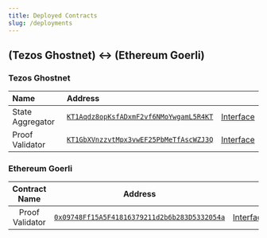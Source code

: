```yaml
---
title: Deployed Contracts
slug: /deployments
---
```


<div class="padding-vert--md"></div>

## (Tezos Ghostnet) :left_right_arrow: (Ethereum Goerli)

### Tezos Ghostnet

| Name | Address | |
|:-|:-|:-:|
| State Aggregator | [`KT1Aqdz8opKsfADxmF2vf6NMoYwgamL5R4KT`](https://better-call.dev/ghostnet/KT1Aqdz8opKsfADxmF2vf6NMoYwgamL5R4KT) | [Interface](/relay-contracts/tezos/state) |
| Proof Validator | [`KT1GbXVnzzvtMpx3vwEF25PbMeTfAscWZJ3Q`](https://better-call.dev/ghostnet/KT1GbXVnzzvtMpx3vwEF25PbMeTfAscWZJ3Q) | [Interface](/relay-contracts/tezos/validator) |

### Ethereum Goerli

| Contract Name | Address |  |
|:-:|:-:|:-:|
| Proof Validator | [`0x09748Ff15A5F41816379211d2b6b283D5332054a`](https://goerli.etherscan.io/address/0x09748Ff15A5F41816379211d2b6b283D5332054a) | [Interface](/relay-contracts/evm/validator) |
